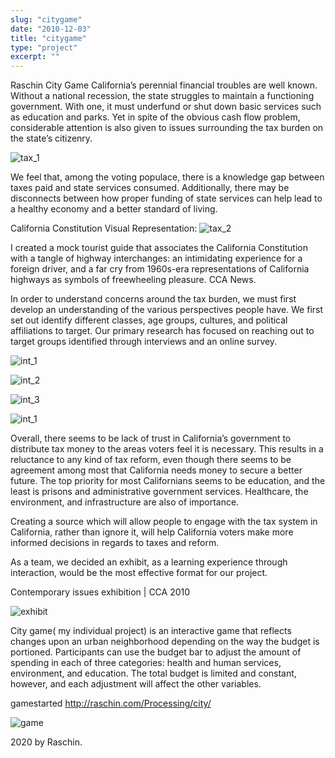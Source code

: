 ```yaml
---
slug: "citygame"
date: "2010-12-03"
title: "citygame"
type: "project"
excerpt: ""
---
```


Raschin
City Game
California’s perennial financial troubles are well known. Without a national recession, the state struggles to maintain a functioning government. With one, it must underfund or shut down basic services such as education and parks. Yet in spite of the obvious cash flow problem, considerable attention is also given to issues surrounding the tax burden on the state’s citizenry.

![tax_1](http://raschin.com/blog/wp-content/uploads/2010/03/tax.jpg)

We feel that, among the voting populace, there is a knowledge gap between taxes paid and state services consumed. Additionally, there may be disconnects between how proper funding of state services can help lead to a healthy economy and a better standard of living.

California Constitution Visual Representation:
![tax_2](http://raschin.com/blog/wp-content/uploads/2010/03/tg.jpg)

I created a mock tourist guide that associates the California Constitution with a tangle of highway interchanges: an intimidating experience for a foreign driver, and a far cry from 1960s-era representations of California highways as symbols of freewheeling pleasure. CCA News.

In order to understand concerns around the tax burden, we must first develop an understanding of the various perspectives people have. We first set out identify different classes, age groups, cultures, and political affiliations to target. Our primary research has focused on reaching out to target groups identified through interviews and an online survey.


![int_1](http://raschin.com/blog/wp-content/uploads/2010/03/int1.jpg)
 
![int_2](http://raschin.com/blog/wp-content/uploads/2010/03/int2.jpg)

![int_3](http://raschin.com/blog/wp-content/uploads/2010/03/tax1.jpg)

![int_1](http://raschin.com/blog/wp-content/uploads/2010/03/onlinesurvey.jpg)



Overall, there seems to be lack of trust in California’s government to distribute tax money to the areas voters feel it is necessary. This results in a reluctance to any kind of tax reform, even though there seems to be agreement among most that California needs money to secure a better future. The top priority for most Californians seems to be education, and the least is prisons and administrative government services. Healthcare, the environment, and infrastructure are also of importance.

Creating a source which will allow people to engage with the tax system in California, rather than ignore it, will help California voters make more informed decisions in regards to taxes and reform.

As a team, we decided an exhibit, as a learning experience through interaction, would be the most effective format for our project.

Contemporary issues exhibition | CCA 2010

 ![exhibit](http://raschin.com/blog/wp-content/uploads/2010/03/int04.jpg)

City game( my individual project) is an interactive game that reflects changes upon an urban neighborhood depending on the way the budget is portioned. Participants can use the budget bar to adjust the amount of spending in each of three categories: health and human services, environment, and education. The total budget is limited and constant, however, and each adjustment will affect the other variables.

gamestarted
http://raschin.com/Processing/city/

![game](http://raschin.com/blog/wp-content/uploads/2011/03/gamestarted.jpg)

2020 by Raschin.
